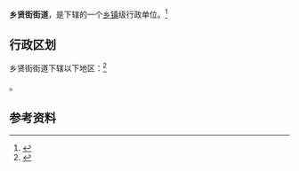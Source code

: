 {{中国乡级行政区|14/10/02/005/000}}

'''乡贤街街道'''，是{{PRC admin/fullname|14/10/02/005/000|3}}下辖的一个[[乡镇|乡镇]]级行政单位。<ref>{{PRC admin/ref sgc|{{PRC admin/parent|14/10/02/005/000}}}}</ref>

== 行政区划 ==

乡贤街街道下辖以下地区：<ref>{{PRC admin/ref sgc|14/10/02/005/000}}</ref>

{{PRC admin/children|14/10/02/005/000}}。

== 参考资料 ==

{{reflist}}

{{行政区划小作品}}
{{PRC admin/navcat|14/10/02/005/000}}